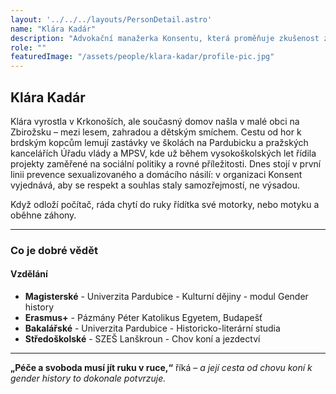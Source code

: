 ```yaml
---
layout: '../../../layouts/PersonDetail.astro'
name: "Klára Kadár"
description: "Advokační manažerka Konsentu, která proměňuje zkušenost ze státní správy v práci pro bezpečí a důstojnost všech."
role: ""
featuredImage: "/assets/people/klara-kadar/profile-pic.jpg"
---
```


## Klára Kadár

Klára vyrostla v Krkonoších, ale současný domov našla v malé obci na Zbirožsku – mezi lesem, zahradou a dětským smíchem. Cestu od hor k brdským kopcům lemují zastávky ve školách na Pardubicku a pražských kancelářích Úřadu vlády a MPSV, kde už během vysokoškolských let řídila projekty zaměřené na sociální politiky a rovné příležitosti. Dnes stojí v první linii prevence sexualizovaného a domácího násilí: v organizaci Konsent vyjednává, aby se respekt a souhlas staly samozřejmostí, ne výsadou.

Když odloží počítač, ráda chytí do ruky řídítka své motorky, nebo motyku a oběhne záhony. 

---

### Co je dobré vědět

#### Vzdělání

- **Magisterské** - Univerzita Pardubice - Kulturní dějiny - modul Gender history
- **Erasmus+** - Pázmány Péter Katolikus Egyetem, Budapešť
- **Bakalářské** - Univerzita Pardubice - Historicko-literární studia
- **Středoškolské** - SZEŠ Lanškroun - Chov koní a jezdectví

---

**„Péče a svoboda musí jít ruku v ruce,“** říká – *a její cesta od chovu koní k gender history to dokonale potvrzuje.*
